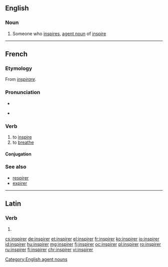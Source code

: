 ==English==

===Noun===
{{en-noun}}

# Someone who [[inspire]]s, [[agent noun]] of [[inspire]]

[[Category:English agent nouns]]

----

==French==

===Etymology===
From {{etyl|la|fr}} ''[[inspirare]]''.

===Pronunciation===
* {{audio|Fr-inspirer.ogg|audio}}
* {{IPA|/ɛ̃s.pi.ʁe/|lang=fr}} {{X-SAMPA|/E~s.pi.Re/}}

===Verb===
{{fr-verb}}

# to [[inspire]]
# to [[breathe]]

====Conjugation====
{{fr-conj-er|inspir|avoir}}

===See also===
* [[respirer]]
* [[expirer]]

----

==Latin==

===Verb===
{{la-verb-form|īnspīrer}}

# {{conjugation of|īnspīrō||1|s|pres|pass|sub|lang=la}}

[[cs:inspirer]]
[[de:inspirer]]
[[et:inspirer]]
[[el:inspirer]]
[[fr:inspirer]]
[[ko:inspirer]]
[[io:inspirer]]
[[id:inspirer]]
[[hu:inspirer]]
[[mg:inspirer]]
[[fj:inspirer]]
[[oc:inspirer]]
[[pl:inspirer]]
[[ro:inspirer]]
[[ru:inspirer]]
[[fi:inspirer]]
[[chr:inspirer]]
[[vi:inspirer]]